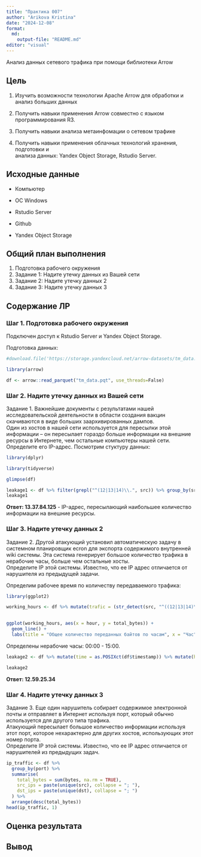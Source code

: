 ```yaml
---
title: "Практика 007"
author: "Arikova Kristina"
date: "2024-12-08"
format:
  md:
    output-file: "README.md"
editor: "visual"
---
```


Анализ данных сетевого трафика при помощи библиотеки Arrow

## Цель

1.  Изучить возможности технологии Apache Arrow для обработки и анализ больших данных

2.  Получить навыки применения Arrow совместно с языком программирования R3.

3.  Получить навыки анализа метаинфомации о сетевом трафике

4.  Получить навыки применения облачных технологий хранения, подготовки и\
    анализа данных: Yandex Object Storage, Rstudio Server.

## Исходные данные

-   Компьютер

-   ОС Windows

-   Rstudio Server

-   Github

-   Yandex Object Storage

## Общий план выполнения

1.  Подготовка рабочего окружения
2.  Задание 1: Надите утечку данных из Вашей сети
3.  Задание 2: Надите утечку данных 2
4.  Задание 3: Надите утечку данных 3

## Содержание ЛР

### Шаг 1. Подготовка рабочего окружения

Подключен доступ к Rstudio Server и Yandex Object Storage.

Подготовка данных:

```r
#download.file('https://storage.yandexcloud.net/arrow-datasets/tm_data.pqt', destfile = "tm_data.pqt")

```

```r
library(arrow)
```

```r
df <- arrow::read_parquet("tm_data.pqt", use_threads=False)
```

### Шаг 2. Надите утечку данных из Вашей сети

Задание 1. Важнейшие документы с результатами нашей исследовательской деятельности в области создания вакцин скачиваются в виде больших заархивированных дампов.\
Один из хостов в нашей сети используется для пересылки этой информации – он пересылает гораздо больше информации на внешние ресурсы в Интернете, чем остальные компьютеры нашей сети. Определите его IP-адрес. Посмотрим стуктуру данных:

```r
library(dplyr)
```

```r
library(tidyverse)
```

```r
glimpse(df)
```

```r
leakage1 <- df %>% filter(grepl("^(12|13|14)\\.", src)) %>% group_by(src) %>% summarise("sum" = sum(bytes)) %>% arrange(desc(sum)) %>% head(1) %>% select(src) 
leakage1
```

**Ответ: 13.37.84.125** - IP-адрес, пересылающий наибольшее количество информации на внешние ресурсы.

### Шаг 3. Надите утечку данных 2

Задание 2. Другой атакующий установил автоматическую задачу в системном планировщик еcron для экспорта содержимого внутренней wiki системы. Эта система генерирует большое количество трафика в нерабочие часы, больше чем остальные хосты.\
Определите IP этой системы. Известно, что ее IP адрес отличается от нарушителя из предыдущей задачи.

Определим рабочее время по количеству передаваемого трафика:

```r
library(ggplot2)
```

```r

working_hours <- df %>% mutate(trafic = (str_detect(src, "^((12|13|14)\\.)") & !str_detect(dst, "^((12|13|14)\\.)"))) %>% mutate(time = as.POSIXct(df$timestamp)) %>% mutate(hour = hour(time))  %>% group_by(hour) %>% summarise(total_bytes = sum(bytes, na.rm = TRUE)) %>% arrange(hour)
                              
```

```r
ggplot(working_hours, aes(x = hour, y = total_bytes)) +
  geom_line() +
  labs(title = "Общее количество переданных байтов по часам", x = "Час", y = "Объем трафика (байты)")
```

Определены нерабочие часы: 00:00 - 15:00.

```r
leakage2 <- df %>% mutate(time = as.POSIXct(df$timestamp)) %>% mutate(hour = hour(time)) %>% filter( hour >= 0 & hour <= 15, grepl("^(12|13|14)\\.", src), src != '13.37.84.125') %>% group_by(src) %>% summarise(total_bytes = sum(bytes, na.rm = TRUE)) %>% slice_max(total_bytes)
```

```r
leakage2
```

**Ответ: 12.59.25.34**

### Шаг 4. Надите утечку данных 3

Задание 3. Еще один нарушитель собирает содержимое электронной почты и отправляет в Интернет используя порт, который обычно используется для другого типа трафика.\
Атакующий пересылает большое количество информации используя этот порт, которое нехарактерно для других хостов, использующих этот номер порта.\
Определите IP этой системы. Известно, что ее IP адрес отличается от нарушителей из предыдущих задач.

```r
ip_traffic <- df %>%
  group_by(port) %>%
  summarise(
    total_bytes = sum(bytes, na.rm = TRUE),
    src_ips = paste(unique(src), collapse = "; "),
    dst_ips = paste(unique(dst), collapse = "; ")
  ) %>%
  arrange(desc(total_bytes))
head(ip_traffic, 1)
```

## Оценка результата

## Вывод
